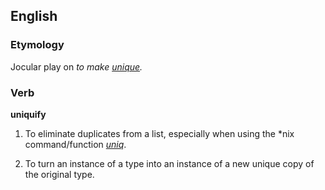==English==

===Etymology===
Jocular play on ''to make [[unique]].''

===Verb===
'''uniquify'''

# {{rare|slang|computing}} To eliminate duplicates from a list, especially when using the *nix command/function ''[[w:uniq|uniq]]''.
# {{rare|slang|computing}} To turn an instance of a type into an instance of a new unique copy of the original type.